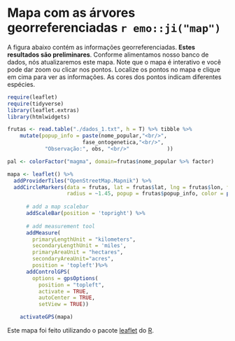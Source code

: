 # Mapa com as árvores georreferenciadas `r emo::ji("map")`

A figura abaixo contém as informações georreferenciadas. **Estes resultados são preliminares**. Conforme alimentamos nosso banco de dados, nós atualizaremos este mapa. Note que o mapa é interativo e você pode dar zoom ou clicar nos pontos. Localize os pontos no mapa e clique em cima para ver as informações. As cores dos pontos indicam diferentes espécies.

```r
require(leaflet)
require(tidyverse)
library(leaflet.extras)
library(htmlwidgets)
```
```r
frutas <- read.table("./dados_1.txt", h = T) %>% tibble %>%
    mutate(popup_info = paste(nome_popular,"<br/>",                                               nome_científico,"<br/>",                                                 "Fase da vida:",
                        fase_ontogenetica,"<br/>",                                               "Altitude:", srtm,"<br/>",                                               "Coordenadas: lat ", lat, ";"," lon ", lon,"<br/>",
            "Observação:", obs, "<br/>"            ))

pal <- colorFactor("magma", domain=frutas$nome_popular %>% factor)

mapa <- leaflet() %>%
  addProviderTiles("OpenStreetMap.Mapnik") %>%
  addCircleMarkers(data = frutas, lat = frutas$lat, lng = frutas$lon, fillOpacity = 90,
                   radius = ~1.45, popup = frutas$popup_info, color = pal(frutas$nome_popular))%>% 
      
      # add a map scalebar
      addScaleBar(position = 'topright') %>%
      
      # add measurement tool
      addMeasure(
        primaryLengthUnit = "kilometers",
        secondaryLengthUnit = 'miles', 
        primaryAreaUnit = "hectares",
        secondaryAreaUnit="acres", 
        position = 'topleft')%>%
      addControlGPS(
        options = gpsOptions(
          position = "topleft",
          activate = TRUE, 
          autoCenter = TRUE,
          setView = TRUE))

    activateGPS(mapa)


```

<span>Este mapa foi feito utilizando o pacote [leaflet](https://CRAN.R-project.org/package=leaflet) do [R](https://www.r-project.org).</span>
